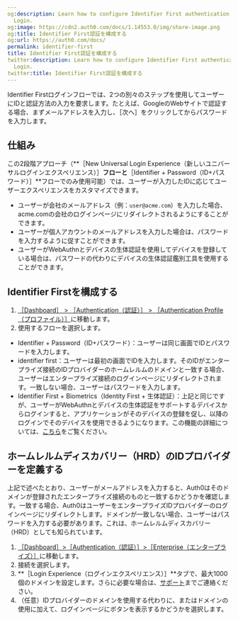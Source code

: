 ```yaml
---
og:description: Learn how to configure Identifier First authentication with Universal
  Login.
og:image: https://cdn2.auth0.com/docs/1.14553.0/img/share-image.png
og:title: Identifier First認証を構成する
og:url: https://auth0.com/docs/
permalink: identifier-first
title: Identifier First認証を構成する
twitter:description: Learn how to configure Identifier First authentication with Universal
  Login.
twitter:title: Identifier First認証を構成する
---
```


Identifier Firstログインフローでは、2つの別々のステップを使用してユーザーにIDと認証方法の入力を要求します。たとえば、GoogleのWebサイトで認証する場合、まずメールアドレスを入力し、［次へ］をクリックしてからパスワードを入力します。

## 仕組み

この2段階アプローチ（**［New Universal Login Experience（新しいユニバーサルログインエクスペリエンス）］**フローと**［Identifier + Password（ID+パスワード）］**フローでのみ使用可能）では、ユーザーが入力したIDに応じてユーザーエクスペリエンスをカスタマイズできます。

* ユーザーが会社のメールアドレス（例：`user@acme.com`）を入力した場合、acme.comの会社のログインページにリダイレクトされるようにすることができます。
* ユーザーが個人アカウントのメールアドレスを入力した場合は、パスワードを入力するように促すことができます。
* ユーザーがWebAuthnとデバイスの生体認証を使用してデバイスを登録している場合は、パスワードの代わりにデバイスの生体認証鑑別工具を使用することができます。

## Identifier Firstを構成する

1. [［Dashboard］ > ［Authentication（認証）］ > ［Authentication Profile（プロファイル）］](%24%7Bmanage_url%7D/#/authentication-profiles)に移動します。
2. 使用するフローを選択します。

* Identifier + Password（ID+パスワード）：ユーザーは同じ画面でIDとパスワードを入力します。
* identifier first：ユーザーは最初の画面でIDを入力します。そのIDがエンタープライズ接続のIDプロバイダーのホームレルムのドメインと一致する場合、ユーザーはエンタープライズ接続のログインページにリダイレクトされます。一致しない場合、ユーザーはパスワードを入力します。
* Identifier First + Biometrics（Identity First + 生体認証）：上記と同じですが、ユーザーがWebAuthnとデバイスの生体認証をサポートするデバイスからログインすると、アプリケーションがそのデバイスの登録を促し、以降のログインでそのデバイスを使用できるようになります。この機能の詳細については、[こちら](/login/universal-login/configure-universal-login-with-passwordless/webauthn-device-biometrics)をご覧ください。

## ホームレルムディスカバリー（HRD）のIDプロバイダーを定義する

上記で述べたとおり、ユーザーがメールアドレスを入力すると、Auth0はそのドメインが登録されたエンタープライズ接続のものと一致するかどうかを確認します。一致する場合、Auth0はユーザーをエンタープライズIDプロバイダーのログインページにリダイレクトします。ドメインが一致しない場合、ユーザーはパスワードを入力する必要があります。これは、ホームレルムディスカバリー（HRD）としても知られています。

1. [［Dashboard］>［Authentication（認証）］>［Enterprise（エンタープライズ）］](%24%7Bmanage_url%7D/#/connections/enterprise)に移動します。
2. 接続を選択します。
3. **［Login Experience（ログインエクスペリエンス）］**タブで、最大1000個のドメインを設定します。さらに必要な場合は、[サポート](https://support.auth0.com/)までご連絡ください。
4. （任意）IDプロバイダーのドメインを使用する代わりに、またはドメインの使用に加えて、ログインページにボタンを表示するかどうかを選択します。
